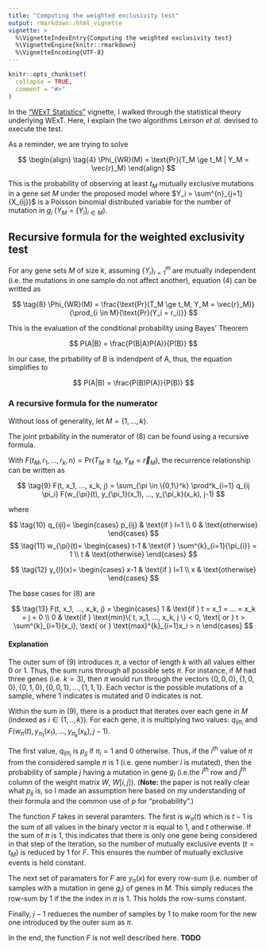 ```yaml
---
title: "Computing the weighted exclusivity test"
output: rmarkdown::html_vignette
vignette: >
  %\VignetteIndexEntry{Computing the weighted exclusivity test}
  %\VignetteEngine{knitr::rmarkdown}
  %\VignetteEncoding{UTF-8}
---
```


```r
knitr::opts_chunk$set(
  collapse = TRUE,
  comment = "#>"
)
```

In the ["WExT Statistics"](statistics.html) vignette, I walked through the statistical theory underlying WExT. Here, I explain the two algorithms Leirson *et al.* devised to execute the test. 

As a reminder, we are trying to solve

$$
\begin{align}
\tag{4}
\Phi_{WR}(M) = \text{Pr}(T_M \ge t_M | Y_M = \vec{r}_M)
\end{align}
$$

This is the probability of observing at least $t_M$ mutually exclusive mutations in a gene set $M$ under the proposed model where $Y_i = \sum^{n}_{j=1}{X_{ij}}$ is a Poisson binomial distributed variable for the number of mutation in $g_i$ ($Y_M = [Y_i]_{i \in M}$).

## Recursive formula for the weighted exclusivity test

For any gene sets $M$ of size $k$, assuming $\{Y_i\}^m_{i=1}$ are mutually independent (i.e. the mutations in one sample do not affect another), equation $(4)$ can be writted as

$$
\tag{8}
\Phi_{WR}(M) = \frac{\text{Pr}(T_M \ge t_M, Y_M = \vec{r}_M)}{\prod_{i \in M}{\text{Pr}(Y_i = r_i)}}
$$

This is the evaluation of the conditional probability using Bayes' Theorem

$$
P(A|B) = \frac{P(B|A)P(A)}{P(B)}
$$

In our case, the prbability of B is indendpent of A, thus, the equation simplifies to 

$$
P(A|B) = \frac{P(B)P(A)}{P(B)}
$$

### A recursive formula for the numerator

Without loss of generality, let $M = \{1, ..., k\}$.

The joint prbability in the numerator of $(8)$ can be found using a recursive formula.

 With $F(t_M, r_1, ... , r_k, n) = \text{Pr}(T_M \ge t_M, Y_M = \vec{r}_M)$, the recurrence relationship can be written as
 
$$
\tag{9}
F(t, x_1, ..., x_k, j) =
  \sum_{\pi \in \{0,1\}^k}
    \prod^k_{i=1} q_{ij \pi_i}
      F(w_{\pi}(t), y_{\pi_1}(x_1), ..., y_{\pi_k}(x_k), j-1)
$$

where

$$
\tag{10}
q_{ijl}= \begin{cases}
    p_{ij} & \text{if } l=1 \\
    0 & \text{otherwise}
  \end{cases}
$$
$$
\tag{11}
w_{\pi}(t)= \begin{cases}
    t-1 & \text{if } \sum^{k}_{i=1}{\pi_{i}} = 1 \\
    t & \text{otherwise}
  \end{cases}
$$

$$
\tag{12}
y_{l}(x)= \begin{cases}
    x-1 & \text{if } l=1 \\
    x & \text{otherwise}
  \end{cases}
$$

The base cases for $(8)$ are

$$
\tag{13}
F(t, x_1, ..., x_k, j) = \begin{cases}
    1 & \text{if } t = x_1 = ... = x_k = j = 0 \\
    0 & \text{if } \text{min}\{ t, x_1, ..., x_k, j \} < 0, \text{ or }
      t > \sum^{k}_{i=1}{x_i}, \text{ or }
      \text{max}^{k}_{i=1}x_i > n
  \end{cases}
$$

#### Explanation

The outer sum of $(9)$ introduces $\pi$, a vector of length $k$ with all values either $0$ or $1$. Thus, the sum runs through all possible sets $\pi$. For instance, if $M$ had three genes (i.e. $k = 3$), then $\pi$ would run through the vectors $\{0,0,0\}, \{1,0,0\}, \{0,1,0\}, \{0,0,1\}, ..., \{1,1,1\}$. Each vector is the possible mutations of a sample, where $1$ indicates is mutated and $0$ indicates is not.

Within the sum in $(9)$, there is a product that iterates over each gene in $M$ (indexed as $i \in \{1, .., k\}$). For each gene, it is multiplying two values: $q_{ij \pi_i}$ and $F(w_{\pi}(t), y_{\pi_1}(x_1), ..., y_{\pi_k}(x_k), j-1)$.

The first value, $q_{ij \pi_i}$ is $p_{ij}$ if $\pi_i = 1$ and $0$ otherwise. Thus, if the $i^{th}$ value of $\pi$ from the considered sample $\pi$ is $1$ (i.e. gene number $i$ is mutated), then the probability of sample $j$ having a mutation in gene $g_i$ (i.e.the $i^{th}$ row and $j^{th}$ column of the weight matrix $W$, $W[i,j]$). (**Note:** the paper is not really clear what $p_{ij}$ is, so I made an assumption here based on my understanding of their formula and the common use of $p$ for "probability".)

The function $F$ takes in several paramters. The first is $w_{\pi}(t)$ which is $t-1$ is the sum of all values in the binary vector $\pi$ is equal to $1$, and $t$ otherwise. If the sum of $\pi$ is $1$, this indicates that there is only one gene being considered in that step of the iteration, so the number of mutually exclusive events ($t = t_M$) is reduced by $1$ for $F$. This ensures the number of mutually exclusive events is held constant.

The next set of paramaters for $F$ are $y_{\pi}(x)$ for every row-sum (i.e. number of samples with a mutation in gene $g_i$) of genes in $M$. This simply reduces the row-sum by $1$ if the the index in $\pi$ is $1$. This holds the row-sums constant.

Finally, $j-1$ redueces the number of samples by $1$ to make room for the new one introduced by the outer sum as $\pi$.

In the end, the function $F$ is not well described here. **TODO**
